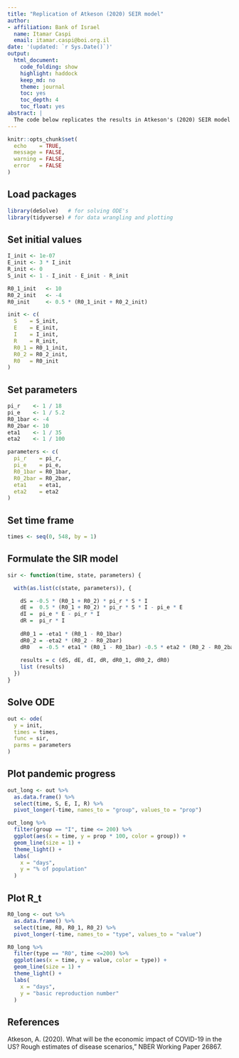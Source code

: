```yaml
---
title: "Replication of Atkeson (2020) SEIR model"
author: 
- affiliation: Bank of Israel
  name: Itamar Caspi  
  email: itamar.caspi@boi.org.il
date: '(updated: `r Sys.Date()`)'
output:
  html_document:
    code_folding: show
    highlight: haddock
    keep_md: no
    theme: journal
    toc: yes
    toc_depth: 4
    toc_float: yes
abstract: |
  The code below replicates the results in Atkeson's (2020) SEIR model with a time varying reproduction number. 
---
```


```r
knitr::opts_chunk$set(
  echo    = TRUE,
  message = FALSE,
  warning = FALSE,
  error   = FALSE
)
```

## Load packages
```r
library(deSolve)   # for solving ODE's
library(tidyverse) # for data wrangling and plotting
```

## Set initial values
```r
I_init <- 1e-07
E_init <- 3 * I_init
R_init <- 0
S_init <- 1 - I_init - E_init - R_init

R0_1_init   <- 10
R0_2_init   <- -4
R0_init     <- 0.5 * (R0_1_init + R0_2_init)

init <- c(
  S    = S_init,
  E    = E_init,
  I    = I_init,
  R    = R_init,
  R0_1 = R0_1_init,
  R0_2 = R0_2_init,
  R0   = R0_init
)
```

## Set parameters
```r
pi_r    <- 1 / 18
pi_e    <- 1 / 5.2
R0_1bar <- -4
R0_2bar <- 10
eta1    <- 1 / 35
eta2    <- 1 / 100

parameters <- c(
  pi_r    = pi_r,
  pi_e    = pi_e,
  R0_1bar = R0_1bar,
  R0_2bar = R0_2bar,
  eta1    = eta1,
  eta2    = eta2
)
```

## Set time frame
```r
times <- seq(0, 548, by = 1)
```

## Formulate the SIR model
```r
sir <- function(time, state, parameters) {

  with(as.list(c(state, parameters)), {

    dS = -0.5 * (R0_1 + R0_2) * pi_r * S * I
    dE =  0.5 * (R0_1 + R0_2) * pi_r * S * I - pi_e * E
    dI =  pi_e * E - pi_r * I
    dR =  pi_r * I
    
    dR0_1 = -eta1 * (R0_1 - R0_1bar)
    dR0_2 = -eta2 * (R0_2 - R0_2bar)
    dR0   = -0.5 * eta1 * (R0_1 - R0_1bar) -0.5 * eta2 * (R0_2 - R0_2bar)
    
    results = c (dS, dE, dI, dR, dR0_1, dR0_2, dR0)
    list (results)
  })
}
```


## Solve ODE
```r
out <- ode(
  y = init,
  times = times,
  func = sir,
  parms = parameters
)
```

## Plot pandemic progress
```r
out_long <- out %>% 
  as.data.frame() %>%
  select(time, S, E, I, R) %>% 
  pivot_longer(-time, names_to = "group", values_to = "prop")

out_long %>% 
  filter(group == "I", time <= 200) %>% 
  ggplot(aes(x = time, y = prop * 100, color = group)) +
  geom_line(size = 1) + 
  theme_light() + 
  labs(
    x = "days",
    y = "% of population"
  )
```

## Plot R_t
```r
R0_long <- out %>% 
  as.data.frame() %>%
  select(time, R0, R0_1, R0_2) %>% 
  pivot_longer(-time, names_to = "type", values_to = "value")

R0_long %>% 
  filter(type == "R0", time <=200) %>% 
  ggplot(aes(x = time, y = value, color = type)) +
  geom_line(size = 1) + 
  theme_light() + 
  labs(
    x = "days",
    y = "basic reproduction number"
  )
```

## References

Atkeson, A. (2020). What will be the economic impact of COVID-19 in the US? Rough estimates of disease scenarios," NBER Working Paper 26867.